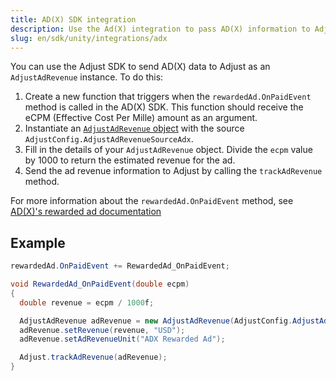 ```yaml
---
title: AD(X) SDK integration
description: Use the Ad(X) integration to pass AD(X) information to Adjust's servers.
slug: en/sdk/unity/integrations/adx
---
```


<MinorVersion added="v4.36.0">

You can use the Adjust SDK to send AD(X) data to Adjust as an `AdjustAdRevenue` instance. To do this:

</MinorVersion>

1. Create a new function that triggers when the `rewardedAd.OnPaidEvent` method is called in the AD(X) SDK. This function should receive the eCPM (Effective Cost Per Mille) amount as an argument.
2. Instantiate an [`AdjustAdRevenue` object](/en/sdk/unity/features/ad-revenue) with the source `AdjustConfig.AdjustAdRevenueSourceAdx`.
3. Fill in the details of your `AdjustAdRevenue` object. Divide the `ecpm` value by 1000 to return the estimated revenue for the ad.
4. Send the ad revenue information to Adjust by calling the `trackAdRevenue` method.

<Callout type="seealso">

For more information about the `rewardedAd.OnPaidEvent` method, see [AD(X)'s rewarded ad documentation](https://docs.adxcorp.kr/unity/sdk-integration/ad-formats/rewarded-ad/ad-x#id-4.-a-d-revenue-onpaidevent)

</Callout>

## Example

```cs
rewardedAd.OnPaidEvent += RewardedAd_OnPaidEvent;

void RewardedAd_OnPaidEvent(double ecpm)
{
  double revenue = ecpm / 1000f;

  AdjustAdRevenue adRevenue = new AdjustAdRevenue(AdjustConfig.AdjustAdRevenueSourceAdx);
  adRevenue.setRevenue(revenue, "USD");
  adRevenue.setAdRevenueUnit("ADX Rewarded Ad");

  Adjust.trackAdRevenue(adRevenue);
}
```
